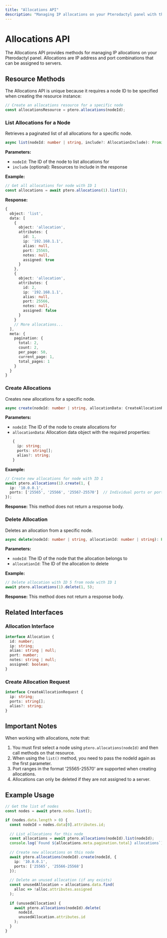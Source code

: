 ```yaml
---
title: "Allocations API"
description: "Managing IP allocations on your Pterodactyl panel with the Bunactyl SDK"
---
```


# Allocations API

The Allocations API provides methods for managing IP allocations on your Pterodactyl panel. Allocations are IP address and port combinations that can be assigned to servers.

## Resource Methods

The Allocations API is unique because it requires a node ID to be specified when creating the resource instance:

```typescript
// Create an allocations resource for a specific node
const allocationsResource = ptero.allocations(nodeId);
```

### List Allocations for a Node

Retrieves a paginated list of all allocations for a specific node.

```typescript
async list(nodeId: number | string, include?: AllocationInclude): Promise<AllocationsResponse>
```

**Parameters:**
- `nodeId`: The ID of the node to list allocations for
- `include` (optional): Resources to include in the response

**Example:**
```typescript
// Get all allocations for node with ID 1
const allocations = await ptero.allocations(1).list(1);
```

**Response:**
```typescript
{
  object: 'list',
  data: [
    {
      object: 'allocation',
      attributes: {
        id: 1,
        ip: '192.168.1.1',
        alias: null,
        port: 25565,
        notes: null,
        assigned: true
      }
    },
    {
      object: 'allocation',
      attributes: {
        id: 2,
        ip: '192.168.1.1',
        alias: null,
        port: 25566,
        notes: null,
        assigned: false
      }
    }
    // More allocations...
  ],
  meta: {
    pagination: {
      total: 2,
      count: 2,
      per_page: 50,
      current_page: 1,
      total_pages: 1
    }
  }
}
```

### Create Allocations

Creates new allocations for a specific node.

```typescript
async create(nodeId: number | string, allocationData: CreateAllocationRequest): Promise<void>
```

**Parameters:**
- `nodeId`: The ID of the node to create allocations for
- `allocationData`: Allocation data object with the required properties:
  ```typescript
  {
    ip: string;
    ports: string[];
    alias?: string;
  }
  ```

**Example:**
```typescript
// Create new allocations for node with ID 1
await ptero.allocations(1).create(1, {
  ip: '10.0.0.1',
  ports: ['25565', '25566', '25567-25570']  // Individual ports or port ranges
});
```

**Response:**
This method does not return a response body.

### Delete Allocation

Deletes an allocation from a specific node.

```typescript
async delete(nodeId: number | string, allocationId: number | string): Promise<void>
```

**Parameters:**
- `nodeId`: The ID of the node that the allocation belongs to
- `allocationId`: The ID of the allocation to delete

**Example:**
```typescript
// Delete allocation with ID 5 from node with ID 1
await ptero.allocations(1).delete(1, 5);
```

**Response:**
This method does not return a response body.

## Related Interfaces

### Allocation Interface

```typescript
interface Allocation {
  id: number;
  ip: string;
  alias: string | null;
  port: number;
  notes: string | null;
  assigned: boolean;
}
```

### Create Allocation Request

```typescript
interface CreateAllocationRequest {
  ip: string;
  ports: string[];
  alias?: string;
}
```

## Important Notes

When working with allocations, note that:

1. You must first select a node using `ptero.allocations(nodeId)` and then call methods on that resource.
2. When using the `list()` method, you need to pass the nodeId again as the first parameter.
3. Port ranges in the format '25565-25570' are supported when creating allocations.
4. Allocations can only be deleted if they are not assigned to a server.

## Example Usage

```typescript
// Get the list of nodes
const nodes = await ptero.nodes.list();

if (nodes.data.length > 0) {
  const nodeId = nodes.data[0].attributes.id;
  
  // List allocations for this node
  const allocations = await ptero.allocations(nodeId).list(nodeId);
  console.log(`Found ${allocations.meta.pagination.total} allocations`);
  
  // Create new allocations on this node
  await ptero.allocations(nodeId).create(nodeId, {
    ip: '10.0.0.1',
    ports: ['25565', '25566-25568']
  });
  
  // Delete an unused allocation (if any exists)
  const unusedAllocation = allocations.data.find(
    alloc => !alloc.attributes.assigned
  );
  
  if (unusedAllocation) {
    await ptero.allocations(nodeId).delete(
      nodeId, 
      unusedAllocation.attributes.id
    );
  }
}
```
